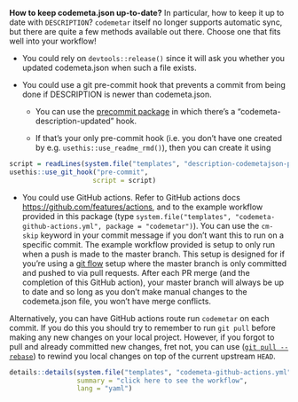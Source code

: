 **How to keep codemeta.json up-to-date?** In particular, how to keep it up to date with `DESCRIPTION`? `codemetar` itself no longer supports automatic sync, but there are quite a few methods available out there. Choose one that fits well into your workflow!

* You could rely on `devtools::release()` since it will ask you whether you updated codemeta.json when such a file exists.

* You could use a git pre-commit hook that prevents a commit from being done if DESCRIPTION is newer than codemeta.json.

    * You can use the [precommit package](https://github.com/lorenzwalthert/precommit) in which there's a "codemeta-description-updated" hook.
      
    * If that's your only pre-commit hook (i.e. you don't have one created by e.g. `usethis::use_readme_rmd()`), then you can create it using
    
```r
script = readLines(system.file("templates", "description-codemetajson-pre-commit.sh", package = "codemetar"))
usethis::use_git_hook("pre-commit",
                     script = script)
```

* You could use GitHub actions. Refer to GitHub actions docs <https://github.com/features/actions>, and to the example workflow provided in this package (type `system.file("templates", "codemeta-github-actions.yml", package = "codemetar")`). You can use the `cm-skip` keyword in your commit message if you don't want this to run on a specific commit. 
The example workflow provided is setup to only run when a push is made to the master branch. This setup is designed for if you're using a [git flow](https://nvie.com/posts/a-successful-git-branching-model/#the-main-branches) setup where the master branch is only committed and pushed to via pull requests. After each PR merge (and the completion of this GitHub action), your master branch will always be up to date and so long as you don't make manual changes to the codemeta.json file, you won't have merge conflicts.

Alternatively, you can have GitHub actions route run `codemetar` on each commit. If you do this you should try to remember to run `git pull` before making any new changes on your local project. However, if you forgot to pull and already committed new changes, fret not, you can use ([`git pull --rebase`](https://stackoverflow.com/questions/18930527/difference-between-git-pull-and-git-pull-rebase/38139843#38139843)) to rewind you local changes on top of the current upstream `HEAD`. 

```r
details::details(system.file("templates", "codemeta-github-actions.yml", package = "codemetar"), 
                 summary = "click here to see the workflow",
                 lang = "yaml")
```
